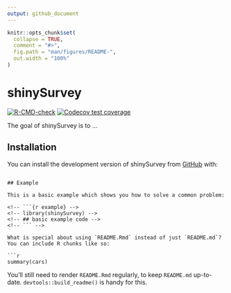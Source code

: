 ```yaml
---
output: github_document
---
```


<!-- README.md is generated from README.Rmd. Please edit that file -->

```r
knitr::opts_chunk$set(
  collapse = TRUE,
  comment = "#>",
  fig.path = "man/figures/README-",
  out.width = "100%"
)
```

# shinySurvey

<!-- badges: start -->
[![R-CMD-check](https://github.com/matthewcurrier/shinySurvey/actions/workflows/R-CMD-check.yaml/badge.svg)](https://github.com/matthewcurrier/shinySurvey/actions/workflows/R-CMD-check.yaml)
[![Codecov test coverage](https://codecov.io/gh/matthewcurrier/shinySurvey/graph/badge.svg)](https://app.codecov.io/gh/matthewcurrier/shinySurvey)
<!-- badges: end -->

The goal of shinySurvey is to ...

## Installation

You can install the development version of shinySurvey from [GitHub](https://github.com/) with:

<!-- ``` r -->
<!-- # install.packages("pak") -->
<!-- pak::pak("matthewcurrier/shinySurvey") -->
```

## Example

This is a basic example which shows you how to solve a common problem:

<!-- ```{r example} -->
<!-- library(shinySurvey) -->
<!-- ## basic example code -->
<!-- ``` -->

What is special about using `README.Rmd` instead of just `README.md`? You can include R chunks like so:

```r
summary(cars)
```

You'll still need to render `README.Rmd` regularly, to keep `README.md` up-to-date. `devtools::build_readme()` is handy for this.
